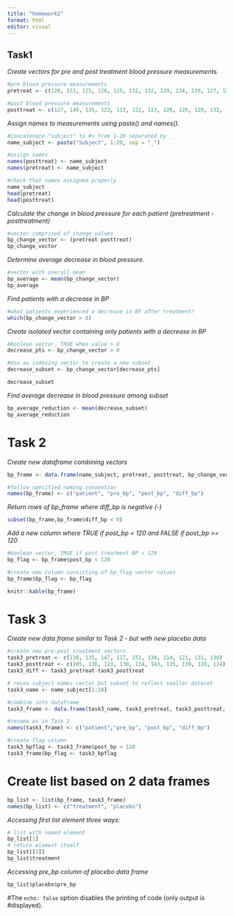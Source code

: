 ```yaml
---
title: "homework2"
format: html
editor: visual
---
```


## Task1

*Create vectors for pre and post treatment blood pressure measurements.*
```r
#pre blood pressure measurements
pretreat <- c(120, 151, 125, 126, 115, 132, 132, 129, 134, 139, 127, 122, 127, 135, 133, 128, 147, 138, 140, 132)

#post blood pressure measurements
posttreat <- c(127, 145, 135, 122, 115, 122, 123, 126, 126, 129, 132, 146, 120, 114, 121, 120, 128, 120, 133, 115)
```

*Assign names to measurements using paste() and names().*
```r
#Concatenate "subject" to #s from 1-20 separated by _
name_subject <- paste("Subject", 1:20, sep = "_")

#assign names
names(posttreat) <- name_subject
names(pretreat) <- name_subject

#check that names assigned properly
name_subject
head(pretreat)
head(posttreat)

```

*Calculate the change in blood pressure for each patient (pretreatment - posttreatment)*
```r
#vector comprised of change values
bp_change_vector <- (pretreat-posttreat)
bp_change_vector

```

*Determine average decrease in blood pressure.*
```r
#vector with overall mean
bp_average <- mean(bp_change_vector)
bp_average
```

*Find patients with a decrease in BP*
```r
#what patients experienced a decrease in BP after treatment?
which(bp_change_vector > 0)
```

*Create isolated vector containing only patients with a decrease in BP*
```r
#Boolean vector, TRUE when value > 0
decrease_pts <- bp_change_vector > 0

#Use as indexing vector to create a new subset
decrease_subset <- bp_change_vector[decrease_pts]

decrease_subset
```

*Find average decrease in blood pressure among subset*
```r
bp_average_reduction <- mean(decrease_subset)
bp_average_reduction
```

# Task 2
*Create new dataframe combining vectors*
```r
bp_frame <- data.frame(name_subject, pretreat, posttreat, bp_change_vector)

#follow specified naming convention
names(bp_frame) <- c("patient", "pre_bp", "post_bp", "diff_bp")
```

*Return rows of bp_frame where diff_bp is negative (-)*
```r
subset(bp_frame,bp_frame$diff_bp < 0)
```

*Add a new column where TRUE if post_bp < 120 and FALSE if post_bp >= 120*

```r
#boolean vector, TRUE if post treatment BP < 120 
bp_flag <- bp_frame$post_bp < 120

#create new column consisting of bp_flag vector values
bp_frame$bp_flag <- bp_flag

knitr::kable(bp_frame)
```

# Task 3

*Create new data frame similar to Task 2 - but with new placebo data*
```r
#create new pre-post treatment vectors
task3_pretreat <- c(138, 135, 147, 117, 152, 134, 114, 121, 131, 130)
task3_posttreat <- c(105, 136, 123, 130, 134, 143, 135, 139, 120, 124)
task3_diff <- task3_pretreat-task3_posttreat

# reuse subject names vector but subset to reflect smaller dataset
task3_name <- name_subject[1:10]

#combine into dataframe
task3_frame <- data.frame(task3_name, task3_pretreat, task3_posttreat, task3_diff)

#rename as in Task 2
names(task3_frame) <- c("patient","pre_bp", "post_bp", "diff_bp")

#create flag column
task3_bpflag <- task3_frame$post_bp < 120
task3_frame$bp_flag <- task3_bpflag
```

# Create list based on 2 data frames

```r
bp_list <- list(bp_frame, task3_frame)
names(bp_list) <- c("treatment", "placebo")
```

*Accessing first list element three ways:*

```r
# list with named element
bp_list[1]
# return element itself
bp_list[[1]]
bp_list$treatment
```

*Accessing pre_bp column of placebo data frame*
```r
bp_list$placebo$pre_bp
```


#The `echo: false` option disables the printing of code (only output is #displayed).
